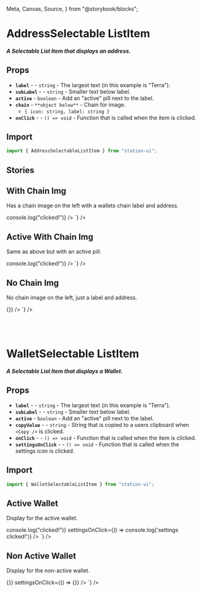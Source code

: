   Meta,
  Canvas,
  Source,
} from "@storybook/blocks";

<Meta title="Components/List Items/Selectable" />

# AddressSelectable ListItem

##### A Selectable List Item that displays an address.

## Props
- **`label`** - <RequiredText /> - `string` - The largest text (in this example is "Terra").
- **`subLabel`** - <RequiredText /> - `string` - Smaller text below label.
- **`active`** - `boolean` - Add an "active" pill next to the label.
- **`chain`** - `**object below**` - Chain for image.
  - `{ icon: string, label: string }`
- **`onClick`** - <RequiredText /> - `() => void` - Function that is called when the item is clicked.

## Import
```jsx
import { AddressSelectableListItem } from "station-ui";
```

## Stories

## With Chain Img
Has a chain image on the left with a wallets chain label and address.
<div className="story_with_source_below">
  <Canvas of={AddressSelectableListItemStories.WithChainImg} />
  <Source code={`
    <AddressSelectableListItem
  label={"Terra"}
  subLabel={"terra1hod3...pazdy5"}
  active={false}
  chain={{ icon: "https://station-assets.terra.dev/img/chains/Terra.svg", label: "Terra" }}
  onClick={() => console.log("clicked!")}
/>
  `} />
</div>

## Active With Chain Img
Same as above but with an active pill.
<div className="story_with_source_below">
  <Canvas of={AddressSelectableListItemStories.ActiveWithChainImg} />
  <Source code={`
    <AddressSelectableListItem
  label={"Terra"}
  subLabel={"terra1hod3...pazdy5"}
  active={true}
  chain={{ icon: "https://station-assets.terra.dev/img/chains/Terra.svg", label: "Terra" }}
  onClick={() => console.log("clicked!")}
/>
  `} />
</div>

## No Chain Img
No chain image on the left, just a label and address.
<div className="story_with_source_below">
  <Canvas of={AddressSelectableListItemStories.NoChainImg} />
  <Source code={`
    <AddressSelectableListItem
  label={"Terra"}
  subLabel={"terra1hod3...pazdy5"}
  active={false}
  onClick={() => {}}
/>
  `} />
</div>

<br />
<br />
<br />

# WalletSelectable ListItem

##### A Selectable List Item that displays a Wallet.

## Props
- **`label`** - <RequiredText /> - `string` - The largest text (in this example is "Terra").
- **`subLabel`** - <RequiredText /> - `string` - Smaller text below label.
- **`active`** - `boolean` - Add an "active" pill next to the label.
- **`copyValue`** - <RequiredText /> - `string` - String that is copied to a users clipboard when `<Copy />` is clicked.
- **`onClick`** - <RequiredText /> - `() => void` - Function that is called when the item is clicked.
- **`settingsOnClick`** - <RequiredText /> - `() => void` - Function that is called when the settings icon is clicked.

## Import
```jsx
import { WalletSelectableListItem } from "station-ui";
```

## Active Wallet
Display for the active wallet.
<div className="story_with_source_below">
  <Canvas of={WalletSelectableListItemStories.ActiveWallet} />
  <Source code={`
    <WalletSelectableListItem
  label={"lots-of-money-here"}
  subLabel={"terra1hod3...pazdy5"}
  copyValue={"terra1hod3...pazdy5"}
  active={true}
  onClick={() => console.log("clicked!")}
  settingsOnClick={() => console.log('settings clicked!')}
/>
  `} />
</div>

## Non Active Wallet
Display for the non-active wallet.
<div className="story_with_source_below">
  <Canvas of={WalletSelectableListItemStories.NonActiveWallet} />
  <Source code={`
    <WalletSelectableListItem
  label={"lots-of-money-here"}
  copyValue={"terra1u28fgu0p99eh9xc4623k6cw6qmfdnl9un23yxs"}
  subLabel={"terra1hod3...pazdy5"}
  active={false}
  onClick={() => {}}
  settingsOnClick={() => {}}
/>
  `} />
</div>

<br />
<br />
<br />
<br />
<br />
<br />
<br />
<br />
<br />
<br />
<br />
<br />
<br />
<br />
<br />
<br />
<br />
<br />
<br />
<br />
<br />

